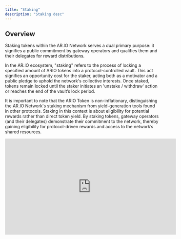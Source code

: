 ```yaml
---
title: "Staking"
description: "Staking desc"
---
```



## Overview

Staking tokens within the AR.IO Network serves a dual primary purpose: it signifies a public commitment by gateway operators and qualifies them and their delegates for reward distributions.

In the AR.IO ecosystem, "staking" refers to the process of locking a specified amount of ARIO tokens into a protocol-controlled vault. This act signifies an opportunity cost for the staker, acting both as a motivator and a public pledge to uphold the network's collective interests. Once staked, tokens remain locked until the staker initiates an 'unstake / withdraw' action or reaches the end of the vault’s lock period.

It is important to note that the ARIO Token is non-inflationary, distinguishing the AR.IO Network's staking mechanism from yield-generation tools found in other protocols. Staking in this context is about eligibility for potential rewards rather than direct token yield. By staking tokens, gateway operators (and their delegates) demonstrate their commitment to the network, thereby gaining eligibility for protocol-driven rewards and access to the network’s shared resources.

<div className="flex justify-center my-8">
  <iframe 
    width="560" 
    height="315" 
    src="https://www.youtube.com/embed/yGHkHXOSSN8" 
    title="AR.IO Staking Overview" 
    frameBorder="0" 
    allow="accelerometer; autoplay; clipboard-write; encrypted-media; gyroscope; picture-in-picture" 
    allowFullScreen
    className="rounded-lg"
  />
</div>

## Gateway Staking

A gateway operator must stake tokens to join their gateway to the network, which not only makes them eligible for protocol rewards but also promotes network reliability. This staking requirement reassures users and developers of the gateway's commitment to the network’s objectives, and gateways that adhere to or surpass network performance standards become eligible for these rewards. Gateway operators may increase their stake above the minimum, known as excess stake. A gateway’s total stake is impacted the following epoch once excess stake is added or removed.

## Delegated Staking

To promote participation from a wider audience, the network allows anyone with available ARIO tokens to partake in delegated staking. Users can choose to take part in the risk and rewards of gateway operations by staking their tokens with an active gateway (or multiple gateways) through an act known as delegating.

<div className="flex justify-center my-8">
  <div className="text-center">
    <img src="/staking.png" alt="Gateway Portal Staking Page" className="rounded-lg" />
    <p className="text-md text-primary italic mt-4 px-4">
      Delegators can select which gateways to stake with in gateways.ar.io - maximize their potential rewards based on operator performance, stakes, and weights
    </p>
  </div>
</div>

### How Delegated Staking Works

**Delegated staking allows you to participate in the AR.IO Network's reward system without running your own gateway.** By staking your ARIO tokens on existing gateways, you can earn rewards while supporting network infrastructure.

When you delegate stake to a gateway, you're essentially lending your tokens to increase that gateway's total stake. This increases the gateway's chances of being selected as an observer, which means more potential rewards for both the gateway operator and you as a delegator.

### Benefits

- **Passive Income**: Earn rewards without running infrastructure
- **Network Participation**: Support the AR.IO Network's growth
- **Flexibility**: Redelegate to different gateways as conditions change
- **Low Barrier to Entry**: No technical expertise required
- **Transparent Rewards**: Clear visibility into reward distribution

### Getting Started

<Steps>
<Step>
**Get ARIO Tokens**

You'll need ARIO tokens to delegate. See our comprehensive guide on [How to Get ARIO Tokens](/learn/token/get-the-token) for detailed information about acquiring tokens through exchanges, swaps, and network participation.

</Step>

<Step>
**Choose a Gateway**

Research gateways on the [Gateway Portal](https://gateways.ar.io/#/staking) to find one that matches your preferences for reward sharing and performance. Look for gateways with strong uptime, competitive reward sharing percentages, and reliable operation history.

</Step>

<Step>
**Delegate Your Stake**

Use the [Gateway Portal](https://gateways.ar.io/#/staking) to delegate your tokens. The process is straightforward and your tokens remain secure throughout.

</Step>

<Step>
**Monitor Your Rewards**

Track your delegation performance and rewards through the portal's dashboard. Receive your share of the gateway's rewards based on the percentage set by the gateway operator.

</Step>
</Steps>

### Important Considerations

- **Gateway Performance**: Your rewards depend on the gateway's performance and observer selection
- **Reward Sharing**: Gateway operators set the percentage of rewards shared with delegators
- **Redelegation**: You can move your stake between gateways as network conditions change
- **Withdrawal Delays**: There may be delays when withdrawing your delegated stake

## Stake Redelegation

This feature enables existing stakers to reallocate their staked tokens between gateways, known as redelegation. Both delegated stakers and gateway operators with excess stake (stake above the minimum network-join requirement) can take advantage of this feature. Redelegation is intended to offer users flexibility and the ability to respond to changing network conditions.

## Redeeming Delegated Stake for ArNS

Staked tokens generally have restricted liquidity to maintain a healthy degree of stability in the network. However, an exception to these restrictions allows delegated stakers to use their staked tokens for specific ArNS-related services. By leveraging their staking rewards, delegates can further engage with ArNS, strengthening the name system’s utilization and impact across the network.

## Expedited Withdrawal Fees

Gateway operators and delegated stakers can shorten the standard withdrawal delay period after initiating a withdrawal (or being placed into an automatic withdrawal by protocol mechanisms); this action is subject to a dynamic fee. At any point during the delay, users can choose to expedite access to their pending withdrawal tokens by paying a fee to the protocol balance, calculated based on how much sooner they want to receive their funds. Once triggered, the tokens are returned immediately to the user’s wallet.


## Explore Staking

<Cards>
  <Card 
    title="Delegate Stake" 
    description="Start staking your ARIO tokens with gateways to earn rewards"
    href="https://gateways.ar.io/#/staking"
    icon={<Target className="w-8 h-8" />}
  />
  <Card 
    title="Gateway Registry" 
    description="Learn how gateways join the network and stake requirements"
    href="/learn/gateways/gateway-registry"
    icon={<Network className="w-8 h-8" />}
  />
  <Card 
    title="Observer Protocol" 
    description="Understand how gateway performance affects staking rewards"
    href="/learn/oip"
    icon={<Shield className="w-8 h-8" />}
  />
  <Card 
    title="ARIO Token" 
    description="Learn about the token that powers the AR.IO Network"
    href="/learn/token"
    icon={<Coins className="w-8 h-8" />}
  />
</Cards>
